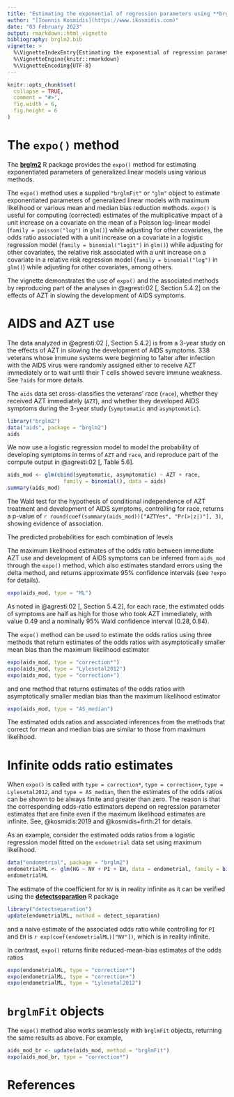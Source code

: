 ```yaml
---
title: "Estimating the exponential of regression parameters using **brglm2**"
author: "[Ioannis Kosmidis](https://www.ikosmidis.com)"
date: "03 February 2023"
output: rmarkdown::html_vignette
bibliography: brglm2.bib
vignette: >
  %\VignetteIndexEntry{Estimating the exponential of regression parameters using **brglm2**}
  %\VignetteEngine{knitr::rmarkdown}
  %\VignetteEncoding{UTF-8}
---
```


```r
knitr::opts_chunk$set(
  collapse = TRUE,
  comment = "#>",
  fig.width = 6,
  fig.height = 6
)
```

# The `expo()` method

The [**brglm2**](https://github.com/ikosmidis/brglm2) R package provides the `expo()` method for estimating exponentiated parameters of generalized linear models using various methods. 

The `expo()` method uses a supplied `"brglmFit"` or `"glm"` object to estimate exponentiated parameters of generalized linear models with maximum likelihood or various mean and median bias reduction methods. `expo()` is useful for computing (corrected) estimates of the multiplicative impact of a unit increase on a covariate on the mean of a Poisson log-linear model (`family = poisson("log")` in `glm()`) while adjusting for other covariates, the odds ratio associated with a unit increase on a covariate in a logistic regression model (`family = binomial("logit")` in `glm()`) while adjusting for other covariates, the relative risk associated with a unit increase on a covariate in a relative risk regression model (`family = binomial("log")` in `glm()`) while adjusting for other covariates, among others.

The vignette demonstrates the use of `expo()` and the associated methods by reproducing part of the analyses in @agresti:02[, Section 5.4.2] on the effects of AZT in slowing the development of AIDS symptoms.

# AIDS and AZT use

The data analyzed in @agresti:02[, Section 5.4.2] is from a 3-year
study on the effects of AZT in slowing the development of AIDS
symptoms. 338 veterans whose immune systems were beginning to falter
after infection with the AIDS virus were randomly assigned either to
receive AZT immediately or to wait until their T cells showed severe
immune weakness. See `?aids` for more details. 

The `aids` data set cross-classifies the veterans' race (`race`), whether they received AZT immediately (`AZT`), and whether they developed AIDS symptoms during the 3-year study (`symptomatic` and `asymptomatic`).
```r
library("brglm2")
data("aids", package = "brglm2")
aids
```

We now use a logistic regression model to model the probability of developing symptoms in terms of `AZT` and `race`, and reproduce part of the compute output in @agresti:02[, Table 5.6].
```r
aids_mod <- glm(cbind(symptomatic, asymptomatic) ~ AZT + race, 
                  family = binomial(), data = aids)
summary(aids_mod)
```

The Wald test for the hypothesis of conditional independence of AZT treatment and development of AIDS symptoms, controlling for race, returns a p-value of `r round(coef(summary(aids_mod))["AZTYes", "Pr(>|z|)"], 3)`, showing evidence of association.

The predicted probabilities for each combination of levels


The maximum likelihood estimates of the odds ratio between immediate AZT use and development of AIDS symptoms can be inferred from `aids_mod` through the `expo()` method, which also estimates standard errors using the delta method, and returns approximate 95% confidence intervals (see `?expo` for details).
```r
expo(aids_mod, type = "ML")
```

As noted in @agresti:02[, Section 5.4.2], for each race, the estimated
odds of symptoms are half as high for those who took AZT immediately,
with value $0.49$ and a nominally 95\% Wald confidence interval
$(0.28, 0.84)$.

The `expo()` method can be used to estimate the odds ratios using three methods that return estimates of the odds ratios with asymptotically smaller mean bias than the maximum likelihood estimator 
```r
expo(aids_mod, type = "correction*")
expo(aids_mod, type = "Lylesetal2012")
expo(aids_mod, type = "correction+")
```
and one method that returns estimates of the odds ratios with asymptotically smaller median bias than the maximum likelihood estimator 
```r
expo(aids_mod, type = "AS_median")
```

The estimated odds ratios and associated inferences from the methods that correct for mean and median bias are similar to those from maximum likelihood.

# Infinite odds ratio estimates 

When `expo()` is called with `type = correction*`, `type = correction+`, `type = Lylesetal2012`, and `type = AS_median`, then the estimates of the odds ratios can be shown to be always finite and greater than zero. The reason is that the corresponding odds-ratio estimators depend on regression parameter estimates that are finite even if the maximum likelihood estimates are infinite. See, @kosmidis:2019 and @kosmidis+firth:21 for details. 

As an example, consider the estimated odds ratios from a logistic regression model fitted on the `endometrial` data set using maximum likelihood. 
```r
data("endometrial", package = "brglm2")
endometrialML <- glm(HG ~ NV + PI + EH, data = endometrial, family = binomial())
endometrialML
```

The estimate of the coefficient for `NV` is in reality infinite as it can be verified using the [**detectseparation**](https://cran.r-project.org/package=detectseparation) R package
```r
library("detectseparation")
update(endometrialML, method = detect_separation)
```
and a naive estimate of the associated odds ratio while controlling for `PI` and `EH` is `r exp(coef(endometrialML)["NV"])`, which is in reality infinite.

In contrast, `expo()` returns finite reduced-mean-bias estimates of the odds ratios 
```r
expo(endometrialML, type = "correction*")
expo(endometrialML, type = "correction+")
expo(endometrialML, type = "Lylesetal2012")
```

# `brglmFit` objects

The `expo()` method also works seamlessly with `brglmFit` objects, returning the same results as above. For example, 
```r
aids_mod_br <- update(aids_mod, method = "brglmFit")
expo(aids_mod_br, type = "correction*")
```


# References
